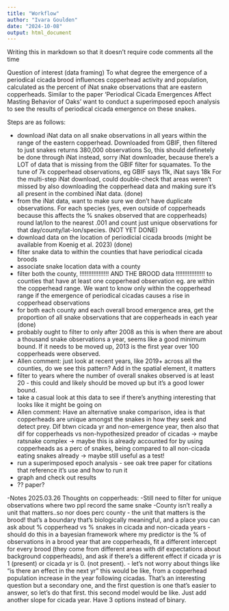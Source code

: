 ```yaml
---
title: "Workflow"
author: "Ivara Goulden"
date: "2024-10-08"
output: html_document
---
```


Writing this in markdown so that it doesn't require code comments all the time

Question of interest (data framing)
To what degree the emergence of a periodical cicada brood influences copperhead activity and population, calculated as the percent of iNat snake observations that are eastern copperheads. Similar to the paper 'Periodical Cicada Emergences Affect Masting Behavior of Oaks' want to conduct a superimposed epoch analysis to see the results of periodical cicada emergence on these snakes.

Steps are as follows:

- download iNat data on all snake observations in all years within the range
of the eastern copperhead. 
 Downloaded from GBIF, then filtered to just snakes
 returns 380,000 observations
 So, this should definetely be done through iNat instead, sorry iNat downloader, because there's a LOT of data that is missing from the GBIF filter for squamates. To the tune of 7k copperhead observations, eg GBIF says 11k, iNat says 18k
 For the multi-step iNat download, could double-check that areas weren't missed by also downloading the copperhead data and making sure it's all present in the combined iNat data. (done)
- from the iNat data, want to make sure we don't have duplicate observations. For each species (yes, even outside of copperheads because this affects the % snakes observed that are copperheads) round lat/lon to the nearest .001 and count just unique observations for that day/county/lat-lon/species. (NOT YET DONE)
- download data on the location of periodicial cicada broods (might be available from Koenig et al. 2023) (done)
- filter snake data to within the counties that have periodical cicada broods 
- associate snake location data with a county
- filter both the county, !!!!!!!!!!!!!!!!! AND THE BROOD data !!!!!!!!!!!!!!!!! to counties that have at least one copperhead observation eg. are within the copperhead range. We want to know only within the copperhead range if the emergence of periodical cicadas causes a rise in copperhead observations
- for both each county and each overall brood emergence area, get the proportion of all snake observations that are copperheads in each year (done)
- probably ought to filter to only after 2008 as this is when there are about a thousand snake observations a year, seems like a good minimum bound. If it needs to be moved up, 2013 is the first year over 100 copperheads were observed. 
- Allen comment: just look at recent years, like 2019+ across all the counties, do we see this pattern? Add in the spatial element, it matters
- filter to years where the number of overall snakes observed is at least 20 - this could and likely should be moved up but it's a good lower bound. 
- take a casual look at this data to see if there's anything interesting that looks like it might be going on
- Allen comment: Have an alternative snake comparison, idea is that copperheads are unique amongst the snakes in how they seek and detect prey. Dif btwn cicada yr and non-emergence year, then also that dif for copperheads vs non-hypothesized preador of cicadas -> maybe ratsnake complex -> maybe this is already accounted for by using copperheads as a perc of snakes, being compared to all non-cicada eating snakes already -> maybe still useful as a test!
- run a superimposed epoch analysis - see oak tree paper for citations that reference it's use and how to run it
- graph and check out results
- ?? paper?


-Notes 2025.03.26
Thoughts on copperheads:
-Still need to filter for unique observations where two ppl record the same snake
-County isn't really a unit that matters..so nor does perc county
- the unit that matters is the brood! that's a boundary that's biologically meaningful, and a place you can ask about % copperhead vs % snakes in cicada and non-cicada years
- should do this in a bayesian framework where my predictor is the % of observations in a brood year that are copperheads, fit a different intercept for every brood (they come from different areas with dif expectations about background copperheads), and ask if there's a different effect if cicada yr is 1 (present) or cicada yr is 0. (not present). 
- let's not worry about things like "is there an effect in the next yr" this would be like, from a copperhead population increase in the year following cicadas. That's an interesting question but a secondary one, and the first question is one that's easier to answer, so let's do that first. this second model would be like. Just add another slope for cicada year. Have 3 options instead of binary. 
